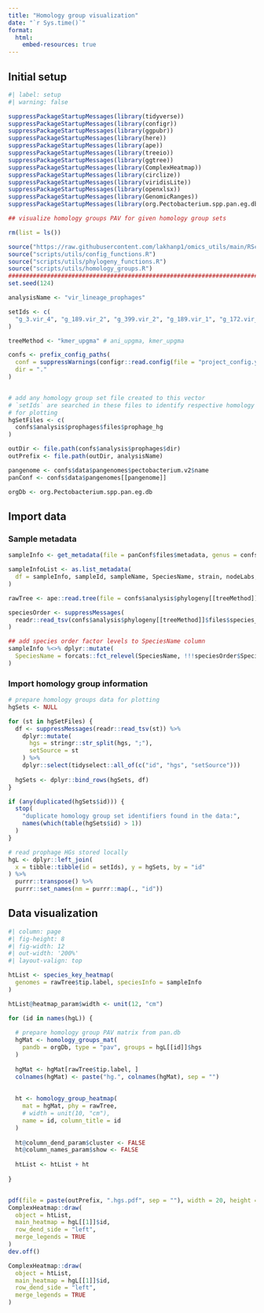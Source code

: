 ```yaml
---
title: "Homology group visualization"
date: "`r Sys.time()`"
format: 
  html: 
    embed-resources: true
---
```

  
## Initial setup

```r
#| label: setup
#| warning: false

suppressPackageStartupMessages(library(tidyverse))
suppressPackageStartupMessages(library(configr))
suppressPackageStartupMessages(library(ggpubr))
suppressPackageStartupMessages(library(here))
suppressPackageStartupMessages(library(ape))
suppressPackageStartupMessages(library(treeio))
suppressPackageStartupMessages(library(ggtree))
suppressPackageStartupMessages(library(ComplexHeatmap))
suppressPackageStartupMessages(library(circlize))
suppressPackageStartupMessages(library(viridisLite))
suppressPackageStartupMessages(library(openxlsx))
suppressPackageStartupMessages(library(GenomicRanges))
suppressPackageStartupMessages(library(org.Pectobacterium.spp.pan.eg.db))

## visualize homology groups PAV for given homology group sets

rm(list = ls())

source("https://raw.githubusercontent.com/lakhanp1/omics_utils/main/RScripts/utils.R")
source("scripts/utils/config_functions.R")
source("scripts/utils/phylogeny_functions.R")
source("scripts/utils/homology_groups.R")
################################################################################
set.seed(124)

analysisName <- "vir_lineage_prophages"

setIds <- c(
  "g_3.vir_4", "g_189.vir_2", "g_399.vir_2", "g_189.vir_1", "g_172.vir_2"
)

treeMethod <- "kmer_upgma" # ani_upgma, kmer_upgma

confs <- prefix_config_paths(
  conf = suppressWarnings(configr::read.config(file = "project_config.yaml")),
  dir = "."
)


# add any homology group set file created to this vector
# `setIds` are searched in these files to identify respective homology groups
# for plotting
hgSetFiles <- c(
  confs$analysis$prophages$files$prophage_hg
)

outDir <- file.path(confs$analysis$prophages$dir)
outPrefix <- file.path(outDir, analysisName)

pangenome <- confs$data$pangenomes$pectobacterium.v2$name
panConf <- confs$data$pangenomes[[pangenome]]

orgDb <- org.Pectobacterium.spp.pan.eg.db
```

## Import data

### Sample metadata

```r
sampleInfo <- get_metadata(file = panConf$files$metadata, genus = confs$genus)

sampleInfoList <- as.list_metadata(
  df = sampleInfo, sampleId, sampleName, SpeciesName, strain, nodeLabs, Genome
)

rawTree <- ape::read.tree(file = confs$analysis$phylogeny[[treeMethod]]$files$tree)

speciesOrder <- suppressMessages(
  readr::read_tsv(confs$analysis$phylogeny[[treeMethod]]$files$species_order)
)

## add species order factor levels to SpeciesName column
sampleInfo %<>% dplyr::mutate(
  SpeciesName = forcats::fct_relevel(SpeciesName, !!!speciesOrder$SpeciesName)
)

```


### Import homology group information

```r
# prepare homology groups data for plotting
hgSets <- NULL

for (st in hgSetFiles) {
  df <- suppressMessages(readr::read_tsv(st)) %>%
    dplyr::mutate(
      hgs = stringr::str_split(hgs, ";"),
      setSource = st
    ) %>% 
    dplyr::select(tidyselect::all_of(c("id", "hgs", "setSource")))
  
  hgSets <- dplyr::bind_rows(hgSets, df)
}

if (any(duplicated(hgSets$id))) {
  stop(
    "duplicate homology group set identifiers found in the data:",
    names(which(table(hgSets$id) > 1))
  )
}

# read prophage HGs stored locally
hgL <- dplyr::left_join(
  x = tibble::tibble(id = setIds), y = hgSets, by = "id"
) %>% 
  purrr::transpose() %>% 
  purrr::set_names(nm = purrr::map(., "id"))

```

## Data visualization

```r
#| column: page 
#| fig-height: 8
#| fig-width: 12
#| out-width: '200%'
#| layout-valign: top

htList <- species_key_heatmap(
  genomes = rawTree$tip.label, speciesInfo = sampleInfo
)

htList@heatmap_param$width <- unit(12, "cm")

for (id in names(hgL)) {
  
  # prepare homology group PAV matrix from pan.db
  hgMat <- homology_groups_mat(
    pandb = orgDb, type = "pav", groups = hgL[[id]]$hgs
  )
  
  hgMat <- hgMat[rawTree$tip.label, ]
  colnames(hgMat) <- paste("hg.", colnames(hgMat), sep = "")
  
  
  ht <- homology_group_heatmap(
    mat = hgMat, phy = rawTree,
    # width = unit(10, "cm"),
    name = id, column_title = id
  )
  
  ht@column_dend_param$cluster <- FALSE
  ht@column_names_param$show <- FALSE
  
  htList <- htList + ht
  
}


pdf(file = paste(outPrefix, ".hgs.pdf", sep = ""), width = 20, height = 12)
ComplexHeatmap::draw(
  object = htList,
  main_heatmap = hgL[[1]]$id,
  row_dend_side = "left",
  merge_legends = TRUE
)
dev.off()

ComplexHeatmap::draw(
  object = htList,
  main_heatmap = hgL[[1]]$id,
  row_dend_side = "left",
  merge_legends = TRUE
)
```






